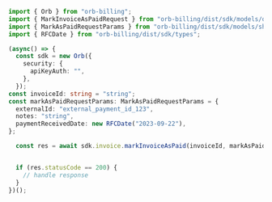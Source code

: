 ```typescript MarkInvoiceAsPaid.ts
import { Orb } from "orb-billing";
import { MarkInvoiceAsPaidRequest } from "orb-billing/dist/sdk/models/operations";
import { MarkAsPaidRequestParams } from "orb-billing/dist/sdk/models/shared";
import { RFCDate } from "orb-billing/dist/sdk/types";

(async() => {
  const sdk = new Orb({
    security: {
      apiKeyAuth: "",
    },
  });
const invoiceId: string = "string";
const markAsPaidRequestParams: MarkAsPaidRequestParams = {
  externalId: "external_payment_id_123",
  notes: "string",
  paymentReceivedDate: new RFCDate("2023-09-22"),
};

  const res = await sdk.invoice.markInvoiceAsPaid(invoiceId, markAsPaidRequestParams);


  if (res.statusCode == 200) {
    // handle response
  }
})();
```

